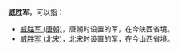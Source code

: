'''威胜军'''，可以指：
*[[威胜军_(唐朝)|威胜军 (唐朝)]]，唐朝时设置的军，在今陕西省境。
*[[威胜军_(北宋)|威胜军 (北宋)]]，北宋时设置的军，在今山西省境。

{{Disambig|W|Cat=军名消歧义}}